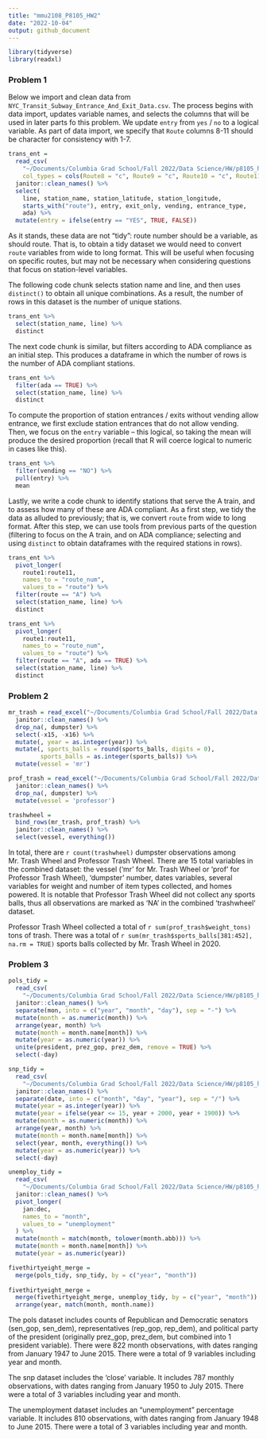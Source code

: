 ```yaml
---
title: "mmu2108_P8105_HW2"
date: "2022-10-04"
output: github_document
---
```


```r
library(tidyverse)
library(readxl)
```

###    Problem 1

Below we import and clean data from `NYC_Transit_Subway_Entrance_And_Exit_Data.csv`. The process begins with data import, updates variable names, and selects the columns that will be used in later parts fo this problem. We update `entry` from `yes` / `no` to a logical variable. As part of data import, we specify that `Route` columns 8-11 should be character for consistency with 1-7.

```r
trans_ent = 
  read_csv(
    "~/Documents/Columbia Grad School/Fall 2022/Data Science/HW/p8105_hw2_mmu2108/NYC_Transit_Subway_Entrance_And_Exit_Data.csv",
    col_types = cols(Route8 = "c", Route9 = "c", Route10 = "c", Route11 = "c")) %>% 
  janitor::clean_names() %>% 
  select(
    line, station_name, station_latitude, station_longitude, 
    starts_with("route"), entry, exit_only, vending, entrance_type, 
    ada) %>% 
  mutate(entry = ifelse(entry == "YES", TRUE, FALSE))
```

As it stands, these data are not "tidy": route number should be a variable, as should route. That is, to obtain a tidy dataset we would need to convert `route` variables from wide to long format. This will be useful when focusing on specific routes, but may not be necessary when considering questions that focus on station-level variables. 

The following code chunk selects station name and line, and then uses `distinct()` to obtain all unique combinations. As a result, the number of rows in this dataset is the number of unique stations.

```r
trans_ent %>% 
  select(station_name, line) %>% 
  distinct
```

The next code chunk is similar, but filters according to ADA compliance as an initial step. This produces a dataframe in which the number of rows is the number of ADA compliant stations. 

```r
trans_ent %>% 
  filter(ada == TRUE) %>% 
  select(station_name, line) %>% 
  distinct
```

To compute the proportion of station entrances / exits without vending allow entrance, we first exclude station entrances that do not allow vending. Then, we focus on the `entry` variable -- this logical, so taking the mean will produce the desired proportion (recall that R will coerce logical to numeric in cases like this).

```r
trans_ent %>% 
  filter(vending == "NO") %>% 
  pull(entry) %>% 
  mean
```

Lastly, we write a code chunk to identify stations that serve the A train, and to assess how many of these are ADA compliant. As a first step, we tidy the data as alluded to previously; that is, we convert `route` from wide to long format. After this step, we can use tools from previous parts of the question (filtering to focus on the A train, and on ADA compliance; selecting and using `distinct` to obtain dataframes with the required stations in rows).

```r
trans_ent %>% 
  pivot_longer(
    route1:route11,
    names_to = "route_num",
    values_to = "route") %>% 
  filter(route == "A") %>% 
  select(station_name, line) %>% 
  distinct

trans_ent %>% 
  pivot_longer(
    route1:route11,
    names_to = "route_num",
    values_to = "route") %>% 
  filter(route == "A", ada == TRUE) %>% 
  select(station_name, line) %>% 
  distinct
```

### Problem 2
```r
mr_trash = read_excel("~/Documents/Columbia Grad School/Fall 2022/Data Science/HW/p8105_hw2_mmu2108/trash_wheel_collection_data.xlsx", sheet = "Mr. Trash Wheel") %>% 
  janitor::clean_names() %>%
  drop_na(, dumpster) %>%
  select(-x15, -x16) %>%
  mutate(, year = as.integer(year)) %>%
  mutate(, sports_balls = round(sports_balls, digits = 0),
         sports_balls = as.integer(sports_balls)) %>%
  mutate(vessel = 'mr')
```

```r
prof_trash = read_excel("~/Documents/Columbia Grad School/Fall 2022/Data Science/HW/p8105_hw2_mmu2108/trash_wheel_collection_data.xlsx", sheet = "Professor Trash Wheel") %>% 
  janitor::clean_names() %>%
  drop_na(, dumpster) %>%
  mutate(vessel = 'professor')
```


```r
trashwheel = 
  bind_rows(mr_trash, prof_trash) %>%
  janitor::clean_names() %>%
  select(vessel, everything()) 
```

In total, there are `r count(trashwheel)` dumpster observations among Mr. Trash Wheel and Professor Trash Wheel.  There are 15 total variables in the combined dataset: the vessel ('mr' for Mr. Trash Wheel or 'prof' for Professor Trash Wheel), 'dumpster' number, dates variables,  several variables for weight and number of item types collected, and homes powered. It is notable that Professor Trash Wheel did not collect any sports balls, thus all observations are marked as 'NA' in the combined 'trashwheel' dataset.

Professor Trash Wheel collected a total of `r sum(prof_trash$weight_tons)` tons of trash.  There was a total of `r sum(mr_trash$sports_balls[381:452], na.rm = TRUE)` sports balls collected by Mr. Trash Wheel in 2020.

### Problem 3
```r
pols_tidy = 
  read_csv(
    "~/Documents/Columbia Grad School/Fall 2022/Data Science/HW/p8105_hw2_mmu2108/fivethirtyeight_datasets/pols-month.csv") %>%
  janitor::clean_names() %>%
  separate(mon, into = c("year", "month", "day"), sep = "-") %>%
  mutate(month = as.numeric(month)) %>%
  arrange(year, month) %>%
  mutate(month = month.name[month]) %>%
  mutate(year = as.numeric(year)) %>%
  unite(president, prez_gop, prez_dem, remove = TRUE) %>%
  select(-day)
```

```r
snp_tidy = 
  read_csv(
    "~/Documents/Columbia Grad School/Fall 2022/Data Science/HW/p8105_hw2_mmu2108/fivethirtyeight_datasets/snp.csv") %>%
  janitor::clean_names() %>%
  separate(date, into = c("month", "day", "year"), sep = "/") %>%
  mutate(year = as.integer(year)) %>%
  mutate(year = ifelse(year <= 15, year + 2000, year + 1900)) %>%
  mutate(month = as.numeric(month)) %>%
  arrange(year, month) %>%
  mutate(month = month.name[month]) %>%
  select(year, month, everything()) %>%
  mutate(year = as.numeric(year)) %>%
  select(-day)
```

```r
unemploy_tidy = 
  read_csv(
    "~/Documents/Columbia Grad School/Fall 2022/Data Science/HW/p8105_hw2_mmu2108/fivethirtyeight_datasets/unemployment.csv") %>%
  janitor::clean_names() %>%
  pivot_longer(
    jan:dec,
    names_to = "month",
    values_to = "unemployment"
  ) %>%
  mutate(month = match(month, tolower(month.abb))) %>%
  mutate(month = month.name[month]) %>%
  mutate(year = as.numeric(year))
```

```r
fivethirtyeight_merge = 
  merge(pols_tidy, snp_tidy, by = c("year", "month"))
  
fivethirtyeight_merge = 
  merge(fivethirtyeight_merge, unemploy_tidy, by = c("year", "month")) %>%
  arrange(year, match(month, month.name))
```

The pols dataset includes counts of Republican and Democratic senators (sen_gop, sen_dem), representatives (rep_gop, rep_dem), and political party of the president (originally prez_gop, prez_dem, but combined into 1 president variable).  There were 822 month observations, with dates ranging from January 1947 to June 2015.  There were a total of 9 variables including year and month.

The snp dataset includes the 'close' variable.  It includes 787 monthly observations, with dates ranging from January 1950 to July 2015.  There were a total of 3 variables including year and month.

The unemployment dataset includes an "unemployment" percentage variable.  It includes 810 observations, with dates ranging from January 1948 to June 2015.  There were a total of 3 variables including year and month.
